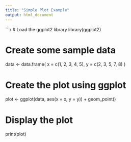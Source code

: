```yaml
---
title: "Simple Plot Example"
output: html_document
---
```


```r
# Load the ggplot2 library
library(ggplot2)

# Create some sample data
data <- data.frame(
  x = c(1, 2, 3, 4, 5),
  y = c(2, 3, 5, 7, 8)
)

# Create the plot using ggplot
plot <- ggplot(data, aes(x = x, y = y)) +
  geom_point()

# Display the plot
print(plot)
